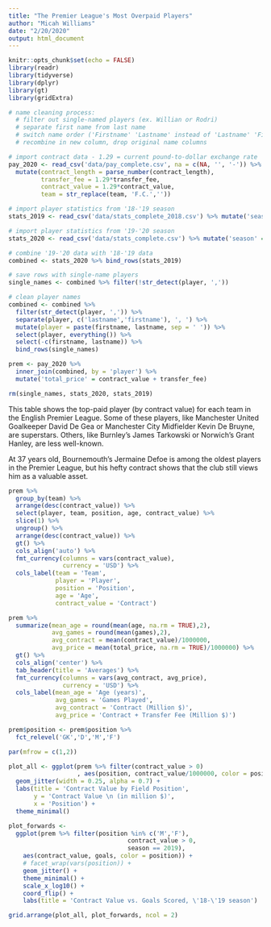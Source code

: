 ```yaml
---
title: "The Premier League's Most Overpaid Players"
author: "Micah Williams"
date: "2/20/2020"
output: html_document
---
```


```r
knitr::opts_chunk$set(echo = FALSE)
library(readr)
library(tidyverse)
library(dplyr)
library(gt)
library(gridExtra)
```

```r

# name cleaning process:
  # filter out single-named players (ex. Willian or Rodri)
  # separate first name from last name
  # switch name order ('Firstname' 'Lastname' instead of 'Lastname' 'Firstname')
  # recombine in new column, drop original name columns

# import contract data - 1.29 = current pound-to-dollar exchange rate
pay_2020 <- read_csv('data/pay_complete.csv', na = c(NA, '', '-')) %>%
  mutate(contract_length = parse_number(contract_length),
         transfer_fee = 1.29*transfer_fee,
         contract_value = 1.29*contract_value,
         team = str_replace(team, 'F.C.',''))

# import player statistics from '18-'19 season
stats_2019 <- read_csv('data/stats_complete_2018.csv') %>% mutate('season' = 2019)

# import player statistics from '19-'20 season
stats_2020 <- read_csv('data/stats_complete.csv') %>% mutate('season' = 2020) 

# combine '19-'20 data with '18-'19 data
combined <- stats_2020 %>% bind_rows(stats_2019)

# save rows with single-name players
single_names <- combined %>% filter(!str_detect(player, ','))

# clean player names
combined <- combined %>%
  filter(str_detect(player, ',')) %>%
  separate(player, c('lastname','firstname'), ', ') %>%
  mutate(player = paste(firstname, lastname, sep = ' ')) %>%
  select(player, everything()) %>%
  select(-c(firstname, lastname)) %>%
  bind_rows(single_names)

prem <- pay_2020 %>%
  inner_join(combined, by = 'player') %>%
  mutate('total_price' = contract_value + transfer_fee)

rm(single_names, stats_2020, stats_2019)
```

This table shows the top-paid player (by contract value) for each team in the English Premier League. Some of these players, like Manchester United Goalkeeper David De Gea or Manchester City Midfielder Kevin De Bruyne, are superstars. Others, like Burnley's James Tarkowski or Norwich's Grant Hanley, are less well-known.

At 37 years old, Bournemouth's Jermaine Defoe is among the oldest players in the Premier League, but his hefty contract shows that the club still views him as a valuable asset.

```r
prem %>% 
  group_by(team) %>% 
  arrange(desc(contract_value)) %>%
  select(player, team, position, age, contract_value) %>%
  slice(1) %>%
  ungroup() %>%
  arrange(desc(contract_value)) %>%
  gt() %>%
  cols_align('auto') %>%
  fmt_currency(columns = vars(contract_value),
               currency = 'USD') %>%
  cols_label(team = 'Team',
             player = 'Player',
             position = 'Position',
             age = 'Age',
             contract_value = 'Contract')
```


```r
prem %>% 
  summarize(mean_age = round(mean(age, na.rm = TRUE),2),
            avg_games = round(mean(games),2),
            avg_contract = mean(contract_value)/1000000,
            avg_price = mean(total_price, na.rm = TRUE)/1000000) %>%
  gt() %>%
  cols_align('center') %>%
  tab_header(title = 'Averages') %>%
  fmt_currency(columns = vars(avg_contract, avg_price),
               currency = 'USD') %>%
  cols_label(mean_age = 'Age (years)',
             avg_games = 'Games Played',
             avg_contract = 'Contract (Million $)',
             avg_price = 'Contract + Transfer Fee (Million $)')
```



```r
prem$position <- prem$position %>%
  fct_relevel('GK','D','M','F')

par(mfrow = c(1,2))

plot_all <- ggplot(prem %>% filter(contract_value > 0)
                   , aes(position, contract_value/1000000, color = position)) +
  geom_jitter(width = 0.25, alpha = 0.7) +
  labs(title = 'Contract Value by Field Position',
       y = 'Contract Value \n (in million $)',
       x = 'Position') +
  theme_minimal()

plot_forwards <-
  ggplot(prem %>% filter(position %in% c('M','F'),
                                 contract_value > 0,
                                 season == 2019),
    aes(contract_value, goals, color = position)) +
    # facet_wrap(vars(position)) +
    geom_jitter() +
    theme_minimal() + 
    scale_x_log10() +
    coord_flip() +
    labs(title = 'Contract Value vs. Goals Scored, \'18-\'19 season')

grid.arrange(plot_all, plot_forwards, ncol = 2)
```


